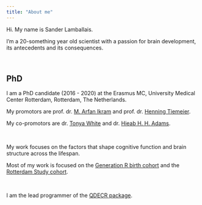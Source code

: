 ```yaml
---
title: "About me"
---
```


Hi. My name is Sander Lamballais. 

I'm a 20-something year old scientist with a passion for brain development, its antecedents and its consequences.

\  \  

## PhD

I am a PhD candidate (2016 - 2020) at the Erasmus MC, University Medical Center Rotterdam, Rotterdam, The Netherlands.

My promotors are prof. dr. [M. Arfan Ikram](http://www.erasmus-epidemiology.nl/people/profile.php?id=46) and prof. dr. [Henning Tiemeier](https://www.hsph.harvard.edu/henning-tiemeier/).

My co-promotors are dr. [Tonya White](https://www.researchgate.net/profile/Tonya_White2) and dr. [Hieab H. H. Adams](https://www.researchgate.net/profile/Hieab_Adams).

\  \  

My work focuses on the factors that shape cognitive function and brain structure across the lifespan.

Most of my work is focused on the [Generation R birth cohort](https://www.ncbi.nlm.nih.gov/pmc/articles/PMC5233749/) and the [Rotterdam Study cohort](https://www.ncbi.nlm.nih.gov/pmc/articles/PMC5662692/).

\  \  

I am the lead programmer of the [QDECR package](https://github.com/slamballais/QDECR).


